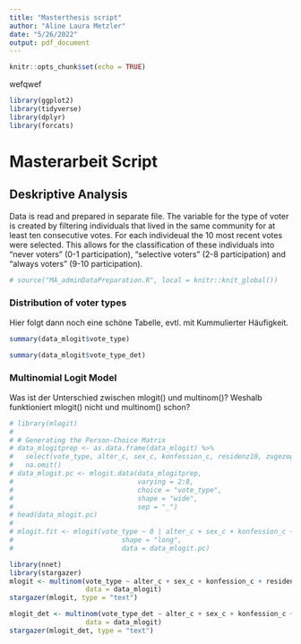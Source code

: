 ```yaml
---
title: "Masterthesis script"
author: "Aline Laura Metzler"
date: "5/26/2022"
output: pdf_document
---
```


```r
knitr::opts_chunk$set(echo = TRUE)
```


wefqwef
```r
library(ggplot2)
library(tidyverse)
library(dplyr)
library(forcats)
```

# Masterarbeit Script
 

## Deskriptive Analysis

Data is read and prepared in separate file. The variable for the type of voter is created by filtering individuals that lived in the same community for at least ten consecutive votes. For each individeual the 10 most recent votes were selected. This allows for the classification of these individuals into "never voters" (0-1 participation), "selective voters" (2-8 participation) and "always voters" (9-10 participation). 

```r
# source("MA_adminDataPreparation.R", local = knitr::knit_global())
```

### Distribution of voter types
Hier folgt dann noch eine schöne Tabelle, evtl. mit Kummulierter Häufigkeit.

```r
summary(data_mlogit$vote_type)

summary(data_mlogit$vote_type_det)
```


### Multinomial Logit Model
Was ist der Unterschied zwischen mlogit() und multinom()? Weshalb funktioniert mlogit() nicht und multinom() schon?

```r
# library(mlogit)
#
# # Generating the Person-Choice Matrix
# data_mlogitprep <- as.data.frame(data_mlogit) %>% 
#   select(vote_type, alter_c, sex_c, konfession_c, residenz10, zugezogen, mEinkommen_c, Vermoegen_c) %>% 
#   na.omit()
# data_mlogit.pc <- mlogit.data(data_mlogitprep,
#                               varying = 2:8,
#                               choice = "vote_type",
#                               shape = "wide",
#                               sep = "_")
# head(data_mlogit.pc)
# 
# mlogit.fit <- mlogit(vote_type ~ 0 | alter_c + sex_c + konfession_c + residenz10 + zugezogen + mEinkommen_c + Vermoegen_c,
#                           shape = "long",
#                           data = data_mlogit.pc)

library(nnet)
library(stargazer)
mlogit <- multinom(vote_type ~ alter_c + sex_c + konfession_c + residenz10 + zugezogen + mEinkommen_c + Vermoegen_c,
                   data = data_mlogit)
stargazer(mlogit, type = "text")
```


```r
mlogit_det <- multinom(vote_type_det ~ alter_c + sex_c + konfession_c + residenz10 + zugezogen + mEinkommen_c + Vermoegen_c,
                   data = data_mlogit)
stargazer(mlogit_det, type = "text")
```

